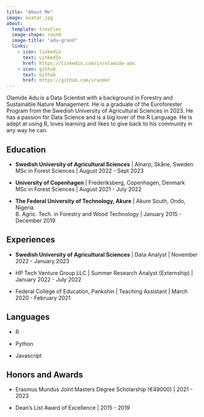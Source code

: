```yaml
---
title: "About Me"
image: avatar.jpg
about:
  template: trestles
  image-shape: round
  image-title: "adu-grand"
  links:
    - icon: linkedin
      text: LinkedIn
      href: https://linkedin.com/in/olamide-adu
    - icon: github
      text: Github
      href: https://github.com/xrander
---
```


Olamide Adu is a Data Scientist with a background in Forestry and Sustainable Nature Management. He is a graduate of the Euroforester Program from the Swedish University of Agricultural Sciences in 2023. He has a passion for Data Science and is a big lover of the R Language. He is adept at using R, loves learning and likes to give back to his community in any way he can.

## Education

- **Swedish University of Agricultural Sciences** | Alnarp, Skåne, Sweden <br>
  MSc in Forest Sciences | August 2022 - Sept 2023
  
- **University of Copenhagen** | Frederiksberg, Copenhagen, Denmark <br> 
  MSc in Forest Sciences | August 2021 - July 2022
  
- **The Federal University of Technology, Akure** | Akure South, Ondo, Nigeria <br>
  B. Agric. Tech. in Forestry and Wood Technology | January 2015 - December 2019

## Experiences

- **Swedish University of Agricultural Sciences** | Data Analyst | November 2022 - January 2023

- HP Tech Venture Group LLC | Summer Research Analyst (Externship) | January 2022 - July 2022

- Federal College of Education, Pankshin | Teaching Assistant | March 2020 - February 2021

## Languages

- R

- Python

- Javascript

## Honors and Awards

- Erasmus Mundus Joint Masters Degree Scholarship (€49000) | 2021 - 2023

- Dean's List Award of Excellence | 2015 - 2019